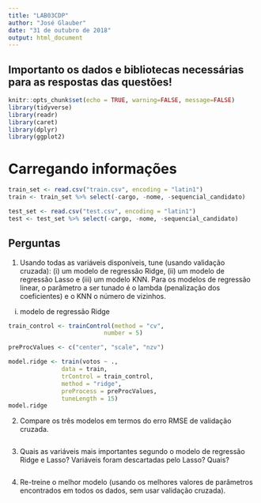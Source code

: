 ```yaml
---
title: "LAB03CDP"
author: "José Glauber"
date: "31 de outubro de 2018"
output: html_document
---
```


## Importanto os dados e bibliotecas necessárias para as respostas das questões!

```r
knitr::opts_chunk$set(echo = TRUE, warning=FALSE, message=FALSE)
library(tidyverse)
library(readr)
library(caret)
library(dplyr)
library(ggplot2)
```

# Carregando informações

```r
train_set <- read.csv("train.csv", encoding = "latin1")
train <- train_set %>% select(-cargo, -nome, -sequencial_candidato)

test_set <- read.csv("test.csv", encoding = "latin1")
test <- test_set %>% select(-cargo, -nome, -sequencial_candidato)
```
  
## Perguntas

1) Usando todas as variáveis disponíveis, tune (usando validação cruzada): (i) um modelo de regressão Ridge, (ii) um modelo de regressão Lasso e (iii) um modelo KNN. Para os modelos de regressão linear, o parâmetro a ser tunado é o lambda (penalização dos coeficientes) e o KNN o número de vizinhos.

i) modelo de regressão Ridge

```r
train_control <- trainControl(method = "cv",
                           number = 5)

preProcValues <- c("center", "scale", "nzv")

model.ridge <- train(votos ~ ., 
               data = train,
               trControl = train_control,
               method = "ridge",
               preProcess = preProcValues,
               tuneLength = 15)
model.ridge
```

2) Compare os três modelos em termos do erro RMSE de validação cruzada.

```r

```
3) Quais as variáveis mais importantes segundo o modelo de regressão Ridge e Lasso?  Variáveis foram descartadas pelo Lasso? Quais?

```r

```

4) Re-treine o melhor modelo (usando os melhores valores de parâmetros encontrados em todos os dados, sem usar validação cruzada).

```r

```
